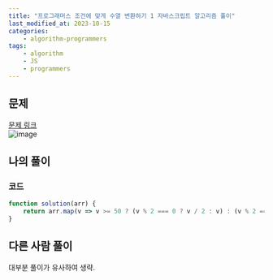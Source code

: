 ```yaml
---
title: "프로그래머스 조건에 맞게 수열 변환하기 1 자바스크립트 알고리즘 풀이"
last_modified_at: 2023-10-15
categories:
    - algorithm-programmers
tags:
    - algorithm
    - JS
    - programmers
---
```


## 문제
[문제 링크](https://school.programmers.co.kr/learn/courses/30/lessons/181882)  
![image](https://github.com/makepin2r/TIL/assets/39889583/2949b6a9-2107-4499-8a4c-392b5db36119)

## 나의 풀이
### 코드
```javascript
function solution(arr) {
    return arr.map(v => v >= 50 ? (v % 2 === 0 ? v / 2 : v) : (v % 2 === 1 ? v * 2 : v));
}
```

## 다른 사람 풀이
대부분 풀이가 유사하여 생략.
